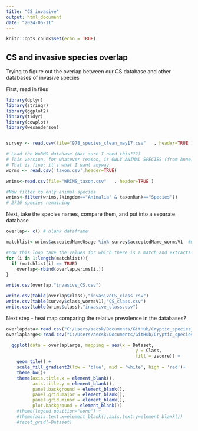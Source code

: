 ```yaml
---
title: "CS_invasive"
output: html_document
date: "2024-06-11"
---
```


```r
knitr::opts_chunk$set(echo = TRUE)
```

## CS and invasive species overlap

Trying to figure out the overlap between our CS database and other databases of invasive species

First, read in files

```r
library(dplyr)
library(stringr)
library(ggplot2)
library(tidyr)
library(cowplot)
library(wesanderson)


survey <- read.csv(file="978_species_clean_may17.csv"   , header=TRUE ) #Adjusted Nov 15 2023 to fix errors in duplicated species

# Load the WoRMS database (Not sure I need this???)
# This version, for whatever reason, is ONLY ANIMAL SPECIES (from Anne)
# That is fine; it's what I want anyway
worms <- read.csv('taxon.csv',header=TRUE) 

wrims<-read.csv(file="WRIMS_taxon.csv"   , header=TRUE )

#Now filter to only animal species
wrims<-filter(wrims,(kingdom=="Animalia" & taxonRank=="Species")) 
# 2716 species remaining


```
Next, take the species names, compare them, and put into a separate database

```r

overlap<- c() # blank dataframe

matchlist<-wrims$acceptedNameUsage %in% survey$acceptedName_wormsV1  #make vector of cases in wrims that have a match in the CS survey

#now this loop take the values for which there is a match and extracts them from the wrims set to make a dataframe
for (i in 1:length(matchlist)){
  if (matchlist[i] == TRUE)
    overlap<-rbind(overlap,wrims[i,])
}

write.csv(overlap,"invasive_CS.csv")

write.csv(table(overlap$class),"invasiveCS_class.csv")
write.csv(table(survey$class_wormsV1),"CS_class.csv")
write.csv(table(wrims$class),"invasive_class.csv")

```

Next step - heat map comparing the relative prevalence in the databases?

```r
overlapdata<-read.csv("C:/Users/aecsk/Documents/GitHub/Cryptic_species_figs/overlap_heatmap.csv",header=T)
overlaplarge<-read.csv("C:/Users/aecsk/Documents/GitHub/Cryptic_species_figs/heatmap_overlap_largeclasses.csv",header=T)

  ggplot(data = overlaplarge, mapping = aes(x = Dataset,
                                                 y = Class,
                                                 fill = zscore)) +
    geom_tile() +
    scale_fill_gradient2(low = 'blue', mid = 'white', high = 'red')+
    theme_bw()+
    theme(axis.title.x = element_blank(), 
          axis.title.y = element_blank(), 
          panel.background = element_blank(), 
          panel.grid.major = element_blank(),  
          panel.grid.minor = element_blank(),  
          plot.background = element_blank())
    #theme(legend.position="none") +
    #theme(axis.text.x=element_blank(),axis.text.y=element_blank())
    #facet_grid(~Dataset)

```

